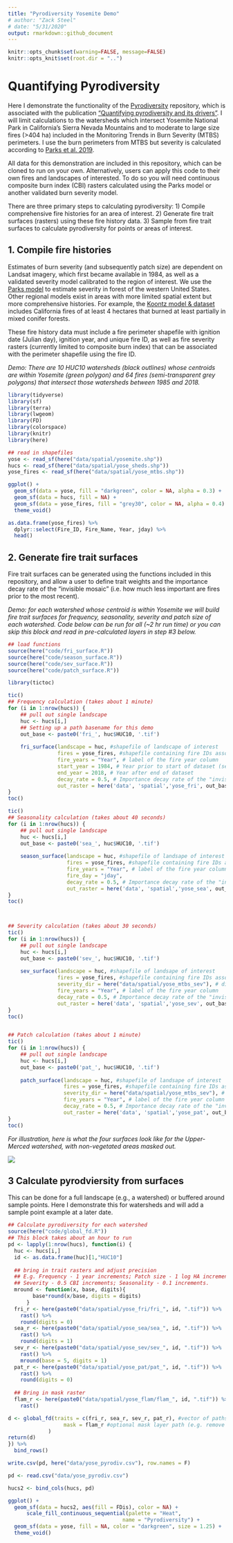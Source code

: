 ```yaml
---
title: "Pyrodiversity Yosemite Demo"
# author: "Zack Steel"
# date: "5/31/2020"
output: rmarkdown::github_document
---
```


```r
knitr::opts_chunk$set(warning=FALSE, message=FALSE)
knitr::opts_knit$set(root.dir = "..")
```


# Quantifying Pyrodiversity  

Here I demonstrate the functionality of the [Pyrodiversity](https://github.com/zacksteel/pyrodiversity) repository, which is associated with the publication ["Quantifying pyrodiversity and its drivers"](https://doi.org/10.1098/rspb.2020.3202). I will limit calculations to the watersheds which intersect Yosemite National Park in California's Sierra Nevada Mountains and to moderate to large size fires (>404 ha) included in the Monitoring Trends in Burn Severity (MTBS) perimeters. I use the burn perimeters from MTBS but severity is calculated according to [Parks et al. 2019](https://www.mdpi.com/2072-4292/11/14/1735).   

All data for this demonstration are included in this repository, which can be cloned to run on your own. Alternatively, users can apply this code to their own fires and landscapes of interested. To do so you will need continuous composite burn index (CBI) rasters calculated using the Parks model or another validated burn severity model. 

There are three primary steps to calculating pyrodiversity: 1) Compile comprehensive fire histories for an area of interest. 2) Generate fire trait surfaces (rasters) using these fire history data. 3) Sample from fire trait surfaces to calculate pyrodiversity for points or areas of interest.  

## 1. Compile fire histories  

Estimates of burn severity (and subsequently patch size) are dependent on Landsat imagery, which first became available in 1984, as well as a validated severity model calibrated to the region of interest. We use the [Parks model](https://www.mdpi.com/2072-4292/11/14/1735) to estimate severity in forest of the western United States. Other regional models exist in areas with more limited spatial extent but more comprehensive histories. For example, the [Koontz model & dataset](https://osf.io/ke4qj/#!) includes California fires of at least 4 hectares that burned at least partially in mixed conifer forests.  

These fire history data must include a fire perimeter shapefile with ignition date (Julian day), ignition year, and unique fire ID, as well as fire severity rasters (currently limited to composite burn index) that can be associated with the perimeter shapefile using the fire ID.  

*Demo: There are 10 HUC10 watersheds (black outlines) whose centroids are within Yosemite (green polygon) and 64 fires (semi-transparent grey polygons) that intersect those watersheds between 1985 and 2018.*  


```r
library(tidyverse)
library(sf)
library(terra)
library(lwgeom)
library(FD)
library(colorspace)
library(knitr)
library(here)

## read in shapefiles
yose <- read_sf(here("data/spatial/yosemite.shp"))
hucs <- read_sf(here("data/spatial/yose_sheds.shp"))
yose_fires <- read_sf(here("data/spatial/yose_mtbs.shp")) 

ggplot() +
  geom_sf(data = yose, fill = "darkgreen", color = NA, alpha = 0.3) +
  geom_sf(data = hucs, fill = NA) +
  geom_sf(data = yose_fires, fill = "grey30", color = NA, alpha = 0.4) +
  theme_void()

as.data.frame(yose_fires) %>% 
  dplyr::select(Fire_ID, Fire_Name, Year, jday) %>% 
  head()
```

## 2. Generate fire trait surfaces  

Fire trait surfaces can be generated using the functions included in this repository, and allow a user to define trait weights and the importance decay rate of the "invisible mosaic" (i.e. how much less important are fires prior to the most recent).  

*Demo: for each watershed whose centroid is within Yosemite we will build fire trait surfaces for frequency, seasonality, severity and patch size of each watershed. Code below can be run for all (~2 hr run time) or you can skip this block and read in pre-calculated layers in step #3 below.*  


```r
## load functions
source(here("code/fri_surface.R"))
source(here("code/season_surface.R"))
source(here("code/sev_surface.R"))
source(here("code/patch_surface.R"))

library(tictoc)

tic()
## Frequency calculation (takes about 1 minute)
for (i in 1:nrow(hucs)) {
    ## pull out single landscape          
    huc <- hucs[i,]
    ## Setting up a path basename for this demo
    out_base <- paste0('fri_', huc$HUC10, '.tif')
    
    fri_surface(landscape = huc, #shapefile of landscape of interest
                fires = yose_fires, #shapefile containing fire IDs associated with severity rasters
                fire_years = "Year", # label of the fire year column
                start_year = 1984, # Year prior to start of dataset (severity data available starting 1985)
                end_year = 2018, # Year after end of dataset 
                decay_rate = 0.5, # Importance decay rate of the "invisible mosaic", between [0,1)
                out_raster = here('data', 'spatial','yose_fri', out_base)) #path for writing output rasters
}
toc()

tic()
## Seasonality calculation (takes about 40 seconds)
for (i in 1:nrow(hucs)) {
    ## pull out single landscape          
    huc <- hucs[i,]
    out_base <- paste0('sea_', huc$HUC10, '.tif')
    
    season_surface(landscape = huc, #shapefile of landsape of interest
                   fires = yose_fires, #shapefile containing fire IDs associated with severity rasters
                   fire_years = "Year", # label of the fire year column
                   fire_day = "jday",
                   decay_rate = 0.5, # Importance decay rate of the "invisible mosaic", between [0,1)
                   out_raster = here('data', 'spatial','yose_sea', out_base)) #path for writing output rasters
}
toc()



## Severity calculation (takes about 30 seconds)
tic()
for (i in 1:nrow(hucs)) {
    ## pull out single landscape          
    huc <- hucs[i,]
    out_base <- paste0('sev_', huc$HUC10, '.tif')
    
    sev_surface(landscape = huc, #shapefile of landsape of interest
                fires = yose_fires, #shapefile containing fire IDs associated with severity rasters
                severity_dir = here("data/spatial/yose_mtbs_sev"), # directory where fire rasters are held
                fire_years = "Year", # label of the fire year column
                decay_rate = 0.5, # Importance decay rate of the "invisible mosaic", between [0,1)
                out_raster = here('data', 'spatial','yose_sev', out_base)) #path for writing output rasters
}
toc()


## Patch calculation (takes about 1 minute)
tic()
for (i in 1:nrow(hucs)) {
    ## pull out single landscape          
    huc <- hucs[i,]
    out_base <- paste0('pat_', huc$HUC10, '.tif')
    
    patch_surface(landscape = huc, #shapefile of landsape of interest
                  fires = yose_fires, #shapefile containing fire IDs associated with severity rasters
                  severity_dir = here("data/spatial/yose_mtbs_sev"), # directory where fire rasters are held
                  fire_years = "Year", # label of the fire year column
                  decay_rate = 0.5, # Importance decay rate of the "invisible mosaic", between [0,1)
                  out_raster = here('data', 'spatial','yose_pat', out_base)) #path for writing output rasters
}
toc()

```


*For illustration, here is what the four surfaces look like for the Upper-Merced watershed, with non-vegetated areas masked out.*  

![](../figures/ex2_surfaces.png)  



## 3 Calculate pyrodviersity from surfaces  

This can be done for a full landscape (e.g., a watershed) or buffered around sample points. Here I demonstrate this for watersheds and will add a sample point example at a later date.  

```r

## Calculate pyrodiversity for each watershed
source(here("code/global_fd.R"))
## This block takes about an hour to run
pd <- lapply(1:nrow(hucs), function(i) {
  huc <- hucs[i,]
  id <- as.data.frame(huc)[1,"HUC10"]
  
  ## bring in trait rasters and adjust precision   
  ## E.g. Frequency - 1 year increments; Patch size - 1 log HA increments; 
  ## Severity - 0.5 CBI increments; Seasonality - 0.1 increments.
  mround <- function(x, base, digits){
        base*round(x/base, digits = digits)
      } 
  fri_r <- here(paste0("data/spatial/yose_fri/fri_", id, ".tif")) %>% 
    rast() %>% 
    round(digits = 0)
  sea_r <- here(paste0("data/spatial/yose_sea/sea_", id, ".tif")) %>% 
    rast() %>% 
    round(digits = 1)
  sev_r <- here(paste0("data/spatial/yose_sev/sev_", id, ".tif")) %>% 
    rast() %>% 
    mround(base = 5, digits = 1)
  pat_r <- here(paste0("data/spatial/yose_pat/pat_", id, ".tif")) %>% 
    rast() %>% 
    round(digits = 0)
  
  ## Bring in mask raster
  flam_r <- here(paste0("data/spatial/yose_flam/flam_", id, ".tif")) %>% 
    rast()

d <- global_fd(traits = c(fri_r, sea_r, sev_r, pat_r), #vector of paths or rast files
                  mask = flam_r #optional mask layer path (e.g. remove non-flammable areas)
             )
return(d)
}) %>% 
  bind_rows()

write.csv(pd, here("data/yose_pyrodiv.csv"), row.names = F)
```

```r
pd <- read.csv("data/yose_pyrodiv.csv")

hucs2 <- bind_cols(hucs, pd)

ggplot() +
  geom_sf(data = hucs2, aes(fill = FDis), color = NA) +
      scale_fill_continuous_sequential(palette = "Heat",
                                     name = "Pyrodiversity") +
  geom_sf(data = yose, fill = NA, color = "darkgreen", size = 1.25) +
  theme_void()

```



